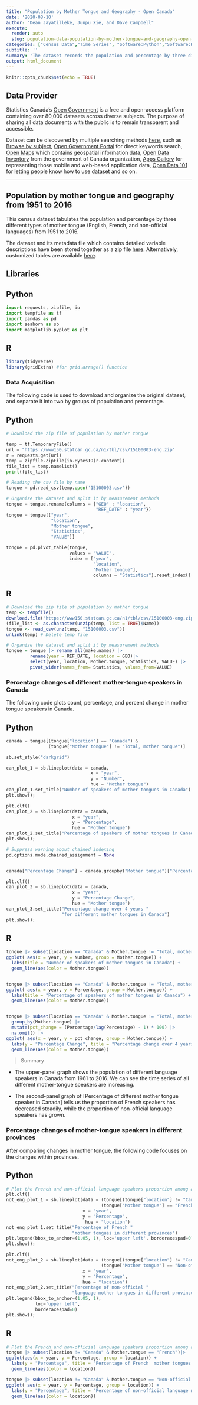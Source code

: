```yaml
---
title: "Population by Mother Tongue and Geography - Open Canada"
date: '2020-08-10'
author: "Dean Jayatilleke, Junpu Xie, and Dave Campbell"
execute:
  render: auto
  slug: population-data-population-by-mother-tongue-and-geography-open-canada
categories: ["Census Data","Time Series", "Software:Python","Software:R","Open Canada","zipfiles", "csv files"]
subtitle: ''
summary: 'The dataset records the population and percentage by three different types of mother tongue (English, French, and non-official languages) in the regions of Canada and all Canadian provinces from 1951 to 2016.'
output: html_document
---
```


```r
knitr::opts_chunk$set(echo = TRUE)
```




## Data Provider

Statistics Canada's [Open Government](https://open.canada.ca/en) is a free and open-access platform  containing over 80,000 datasets across diverse subjects. The purpose of sharing all data documents with the public is to remain transparent and accessible. 

Dataset can be discovered by multiple searching methods [here](https://open.canada.ca/en/open-data), such as [Browse by subject](https://open.canada.ca/en/open-data), [Open Government Portal](https://search.open.canada.ca/en/od/?sort=last_modified_tdt%20desc&page=1&search_text=&od-search-portal=Open%20Data&_ga=2.198521263.1872662645.1597195650-535176367.1594143568) for direct keywords search, [Open Maps](https://open.canada.ca/en/open-map) which contains geospatial information data, [Open Data Inventory](https://open.canada.ca/en/search/inventory) from the government of Canada organization, [Apps Gallery](https://open.canada.ca/en/apps) for representing those mobile and web-based application data, [Open Data 101](https://open.canada.ca/en/open-data-principles) for letting people know how to use dataset and so on.

***

## Population by mother tongue and geography from 1951 to 2016

This census dataset tabulates the population and percentage by three different types of mother tongue (English, French, and non-official languages) from 1951 to 2016.

The dataset and its metadata file which contains detailed variable descriptions have been stored together as a zip file [here](https://open.canada.ca/data/en/dataset/5347fcac-feb2-4f17-a5f9-cbc9ecbd99a4).  Alternatively, customized tables are available [here](https://www150.statcan.gc.ca/t1/tbl1/en/tv.action?pid=1510000301).

## Libraries

::: {.panel-tabset group="language"}

## Python
```python
import requests, zipfile, io
import tempfile as tf
import pandas as pd
import seaborn as sb
import matplotlib.pyplot as plt
```
## R
```r

library(tidyverse)
library(gridExtra) #for grid.arrage() function 

```

:::

### Data Acquisition

The following code is used to download and organize the original dataset, and separate it into two by groups of population and percentage.

::: {.panel-tabset group="language"}

## Python
```python

# Download the zip file of population by mother tongue

temp = tf.TemporaryFile()
url = "https://www150.statcan.gc.ca/n1/tbl/csv/15100003-eng.zip"
r = requests.get(url)
temp = zipfile.ZipFile(io.BytesIO(r.content))
file_list = temp.namelist()
print(file_list)

```
```python

# Reading the csv file by name
tongue = pd.read_csv(temp.open('15100003.csv'))

# Organize the dataset and split it by measurement methods
tongue = tongue.rename(columns = {"GEO" : "location",
                                  "REF_DATE" : "year"})
tongue = tongue[["year",
                 "location",
                 "Mother tongue",
                 "Statistics",
                 "VALUE"]]

tongue = pd.pivot_table(tongue, 
                        values = "VALUE",
                        index = ["year",
                                 "location", 
                                 "Mother tongue"], 
                                 columns = "Statistics").reset_index()
```



## R
```r

# Download the zip file of population by mother tongue
temp <- tempfile()
download.file("https://www150.statcan.gc.ca/n1/tbl/csv/15100003-eng.zip",temp)
(file_list <- as.character(unzip(temp, list = TRUE)$Name))
tongue <- read_csv(unz(temp, "15100003.csv"))
unlink(temp) # Delete temp file

# Organize the dataset and split it by measurement methods
tongue = tongue |> rename_all(make.names) |>
         rename(year = REF_DATE, location = GEO)|>
         select(year, location, Mother.tongue, Statistics, VALUE) |> 
         pivot_wider(names_from= Statistics, values_from=VALUE)

```

:::

### Percentage changes of different mother-tongue speakers in Canada

The following code plots count, percentage, and percent change in mother tongue speakers in Canada.

::: {.panel-tabset group="language"}

## Python
```python

canada = tongue[(tongue["location"] == "Canada") & 
                (tongue["Mother tongue"] != "Total, mother tongue")]

sb.set_style("darkgrid")

can_plot_1 = sb.lineplot(data = canada,
                                x = "year", 
                                y = "Number", 
                                hue = "Mother tongue")
can_plot_1.set_title("Number of speakers of mother tongues in Canada")
plt.show();

```

``` python

plt.clf()
can_plot_2 = sb.lineplot(data = canada, 
                         x = "year", 
                         y = "Percentage", 
                         hue = "Mother tongue")
can_plot_2.set_title("Percentage of speakers of mother tongues in Canada")
plt.show();

```

``` python
# Suppress warning about chained indexing 
pd.options.mode.chained_assignment = None 


canada["Percentage Change"] = canada.groupby("Mother tongue")["Percentage"].pct_change()

plt.clf()
can_plot_3 = sb.lineplot(data = canada, 
                         x = "year", 
                         y = "Percentage Change",
                         hue = "Mother tongue")
can_plot_3.set_title("Percentage change over 4 years "
                     "for different mother tongues in Canada")
plt.show();
```

## R
```r
tongue |> subset(location == "Canada" & Mother.tongue != "Total, mother tongue") |>
ggplot( aes(x = year, y = Number, group = Mother.tongue)) +
  labs(title = "Number of speakers of mother tongues in Canada") +
  geom_line(aes(color = Mother.tongue))


tongue |> subset(location == "Canada" & Mother.tongue != "Total, mother tongue") |>
ggplot( aes(x = year, y = Percentage, group = Mother.tongue)) +
  labs(title = "Percentage of speakers of mother tongues in Canada") +
  geom_line(aes(color = Mother.tongue))


tongue |> subset(location == "Canada" & Mother.tongue != "Total, mother tongue") |>
  group_by(Mother.tongue) |> 
  mutate(pct_change = (Percentage/lag(Percentage) - 1) * 100) |>
  na.omit() |>
ggplot( aes(x = year, y = pct_change, group = Mother.tongue)) +
  labs(y = "Percentage Change", title = "Percentage change over 4 years for different mother tongues in Canada") +
  geom_line(aes(color = Mother.tongue))

```

:::

> Summary

* The upper-panel graph shows the population of different language speakers in Canada from 1961 to 2016. We can see the time series of all different mother-tongue speakers are increasing.

* The second-panel graph of [Percentage of different mother tongue speaker in Canada] tells us the proportion of French speakers has decreased steadily, while the proportion of non-official language speakers has grown.


### Percentage changes of mother-tongue speakers in different provinces

After comparing changes in mother tongue, the following code focuses on the changes within provinces. 

::: {.panel-tabset group="language"}

## Python
```python
# Plot the French and non-official language speakers proportion among all provinces in Canada
plt.clf()
not_eng_plot_1 = sb.lineplot(data = (tongue[(tongue["location"] != "Canada") & 
                                    (tongue["Mother tongue"] == "French")]), 
                             x = "year", 
                             y = "Percentage",
                              hue = "location")
not_eng_plot_1.set_title("Percentage of French "
                         "mother tongues in different provinces")
plt.legend(bbox_to_anchor=(1.05, 1), loc='upper left', borderaxespad=0)
plt.show();

```

``` python

plt.clf()
not_eng_plot_2 = sb.lineplot(data = (tongue[(tongue["location"] != "Canada") & 
                                    (tongue["Mother tongue"] == "Non-official languages")]),
                             x = "year",
                             y = "Percentage",
                             hue = "location")
not_eng_plot_2.set_title("Percentage of non-official "
                         "language mother tongues in different provinces")
plt.legend(bbox_to_anchor=(1.05, 1),
           loc='upper left', 
           borderaxespad=0)
plt.show();

```

## R
```r

# Plot the French and non-official language speakers proportion among all provinces in Canada 
tongue |> subset(location != "Canada" & Mother.tongue == "French")|>
ggplot(aes(x = year, y = Percentage, group = location)) +
  labs(y = "Percentage", title = "Percentage of French  mother tongues in different provinces") +
  geom_line(aes(color = location))

tongue |> subset(location != "Canada" & Mother.tongue == "Non-official languages")|> 
ggplot( aes(x = year, y = Percentage, group = location)) +
  labs(y = "Percentage", title = "Percentage of non-official language mother tongues in different provinces") +
  geom_line(aes(color = location))

```

:::
